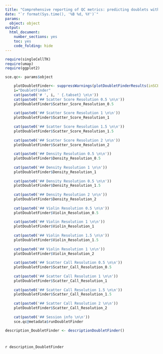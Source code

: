 ```yaml
---
title: "Comprehensive reporting of QC metrics: predicting doublets with doubletFinder"
date: "`r format(Sys.time(), '%B %d, %Y')`"
params: 
  object: object
output:
  html_document:
    number_sections: yes
    toc: yes
    code_folding: hide
---
```


```r
require(singleCellTK)
require(umap)
require(ggplot2)
```

```r
sce.qc<- params$object
```

```r
    plotDoubletFinder<- suppressWarnings(plotDoubletFinderResults(inSCE = sce.qc, reducedDimName = "UMAP"))
    i="DoubletFinder"
    cat(paste0('# ', i, ' {.tabset} \n\n'))
    cat(paste0('## Scatter Score Resolution 0.5 \n\n'))
    plotDoubletFinder$Scatter_Score_Resolution_0.5
   
    cat(paste0('## Scatter Score Resolution 1 \n\n'))
    plotDoubletFinder$Scatter_Score_Resolution_1
   
    cat(paste0('## Scatter Score Resolution 1.5 \n\n'))
    plotDoubletFinder$Scatter_Score_Resolution_1.5
 
    cat(paste0('## Scatter Score Resolution 2 \n\n'))
    plotDoubletFinder$Scatter_Score_Resolution_2
    
    cat(paste0('## Density Resolution 0.5 \n\n'))
    plotDoubletFinder$Density_Resolution_0.5
    
    cat(paste0('## Density Resolution 1 \n\n'))
    plotDoubletFinder$Density_Resolution_1
    
    cat(paste0('## Density Resolution 0.5 \n\n'))
    plotDoubletFinder$Density_Resolution_1.5
 
    cat(paste0('## Density Resolution 2 \n\n'))
    plotDoubletFinder$Density_Resolution_2
  
    cat(paste0('## Violin Resolution 0.5 \n\n'))
    plotDoubletFinder$Violin_Resolution_0.5
    
    cat(paste0('## Violin Resolution 1 \n\n'))
    plotDoubletFinder$Violin_Resolution_1
    
    cat(paste0('## Violin Resolution 1.5 \n\n'))
    plotDoubletFinder$Violin_Resolution_1.5
 
    cat(paste0('## Violin Resolution 1 \n\n'))
    plotDoubletFinder$Violin_Resolution_2
    
    cat(paste0('## Scatter Call Resolution 0.5 \n\n'))
    plotDoubletFinder$Scatter_Call_Resolution_0.5
    
    cat(paste0('## Scatter Call Resolution 1 \n\n'))
    plotDoubletFinder$Scatter_Call_Resolution_1
    
    cat(paste0('## Scatter Call Resolution 1.5 \n\n'))
    plotDoubletFinder$Scatter_Call_Resolution_1.5
 
    cat(paste0('## Scatter Call Resolution 2 \n\n'))
    plotDoubletFinder$Scatter_Call_Resolution_2
    
    cat(paste0('## Session info \n\n'))
    sce.qc@metadata$runDoubletFinder
```


```r
description_DoubletFinder <- descriptionDoubletFinder()
```

# {.unlisted .unnumbered .toc-ignore}
`r description_DoubletFinder`
